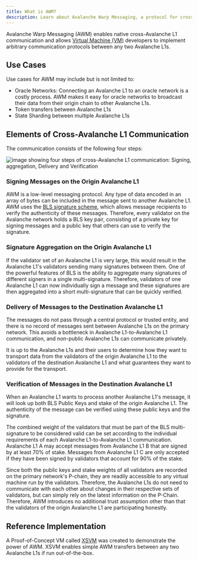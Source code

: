 ```yaml
---
title: What is AWM?
description: Learn about Avalanche Warp Messaging, a protocol for cross-chain communication.
---
```


Avalanche Warp Messaging (AWM) enables native cross-Avalanche L1 communication and allows [Virtual Machine (VM)](/learn/virtual-machines) developers to implement arbitrary communication protocols between any two Avalanche L1s.

## Use Cases

Use cases for AWM may include but is not limited to:

- Oracle Networks: Connecting an Avalanche L1 to an oracle network is a costly process. AWM makes it easy for oracle networks to broadcast their data from their origin chain to other Avalanche L1s.
- Token transfers between Avalanche L1s
- State Sharding between multiple Avalanche L1s

Elements of Cross-Avalanche L1 Communication[​](#elements-of-cross-avalanche-l1-communication "Direct link to heading")
-----------------------------------------------------------------------------------------------------------

The communication consists of the following four steps:

![image showing four steps of cross-Avalanche L1 communication: Signing, aggregation, Delivery and Verification](/images/warp1.png)

### Signing Messages on the Origin Avalanche L1[​](#signing-messages-on-the-origin-avalanche-l1 "Direct link to heading")

AWM is a low-level messaging protocol. Any type of data encoded in an array of bytes can be included in the message sent to another Avalanche L1. AWM uses the [BLS signature scheme](https://crypto.stanford.edu/~dabo/pubs/papers/BLSmultisig.html), which allows message recipients to verify the authenticity of these messages. Therefore, every validator on the Avalanche network holds a BLS key pair, consisting of a private key for signing messages and a public key that others can use to verify the signature.

### Signature Aggregation on the Origin Avalanche L1[​](#signature-aggregation-on-the-origin-avalanche-l1 "Direct link to heading")

If the validator set of an Avalanche L1 is very large, this would result in the Avalanche L1's validators sending many signatures between them. One of the powerful features of BLS is the ability to aggregate many signatures of different signers in a single multi-signature. Therefore, validators of one Avalanche L1 can now individually sign a message and these signatures are then aggregated into a short multi-signature that can be quickly verified.

### Delivery of Messages to the Destination Avalanche L1[​](#delivery-of-messages-to-the-destination-avalanche-l1 "Direct link to heading")

The messages do not pass through a central protocol or trusted entity, and there is no record of messages sent between Avalanche L1s on the primary network. This avoids a bottleneck in Avalanche L1-to-Avalanche L1 communication, and non-public Avalanche L1s can communicate privately.

It is up to the Avalanche L1s and their users to determine how they want to transport data from the validators of the origin Avalanche L1 to the validators of the destination Avalanche L1 and what guarantees they want to provide for the transport.

### Verification of Messages in the Destination Avalanche L1[​](#verification-of-messages-in-the-destination-avalanche-l1 "Direct link to heading")

When an Avalanche L1 wants to process another Avalanche L1's message, it will look up both BLS Public Keys and stake of the origin Avalanche L1. The authenticity of the message can be verified using these public keys and the signature.

The combined weight of the validators that must be part of the BLS multi-signature to be considered valid can be set according to the individual requirements of each Avalanche L1-to-Avalanche L1 communication. Avalanche L1 A may accept messages from Avalanche L1 B that are signed by at least 70% of stake. Messages from Avalanche L1 C are only accepted if they have been signed by validators that account for 90% of the stake.

Since both the public keys and stake weights of all validators are recorded on the primary network's P-chain, they are readily accessible to any virtual machine run by the validators. Therefore, the Avalanche L1s do not need to communicate with each other about changes in their respective sets of validators, but can simply rely on the latest information on the P-Chain. Therefore, AWM introduces no additional trust assumption other than that the validators of the origin Avalanche L1 are participating honestly.

Reference Implementation[​](#reference-implementation "Direct link to heading")
-------------------------------------------------------------------------------

A Proof-of-Concept VM called [XSVM](https://github.com/ava-labs/xsvm) was created to demonstrate the power of AWM. XSVM enables simple AWM transfers between any two Avalanche L1s if run out-of-the-box.
